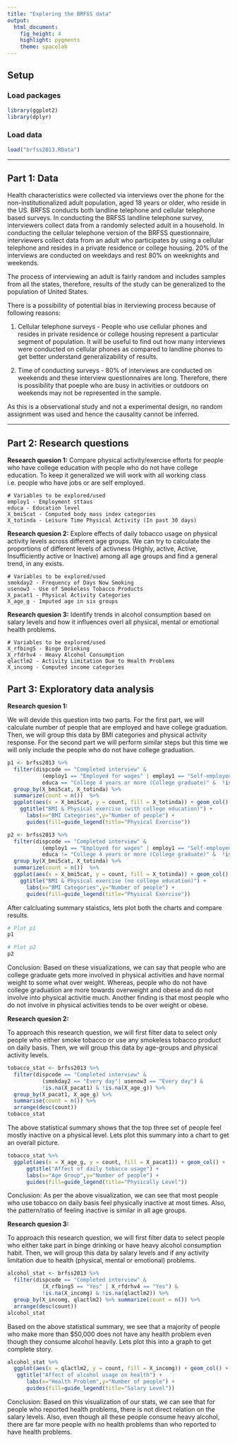 ```yaml
---
title: "Exploring the BRFSS data"
output: 
  html_document: 
    fig_height: 4
    highlight: pygments
    theme: spacelab
---
```


## Setup

### Load packages

```r
library(ggplot2)
library(dplyr)
```

### Load data

```r
load("brfss2013.RData")
```



* * *

## Part 1: Data
Health characteristics were collected via interviews over the phone for the non-institutionalized adult population, aged 18 years or older, who reside in the US. BRFSS conducts both landline telephone and cellular telephone based surveys. In conducting the BRFSS landline telephone survey, interviewers collect data from a randomly selected adult in a household. In conducting the cellular telephone version of the BRFSS questionnaire, interviewers collect data from an adult who participates by using a cellular telephone and resides in a private residence or college housing. 20% of the interviews are conducted on weekdays and rest 80% on weeknights and weekends. 

The process of interviewing an adult is fairly random and includes samples from all the states, therefore, results of the study can be generalized to the population of United States. 

There is a possibility of potential bias in iterviewing process because of following reasons: 

1. Cellular telephone surveys - People who use cellular phones and resides in private residence or college housing represent a particular segment of population. It will be useful to find out how many interviews were conducted on cellular phones as compared to landline phones to get better understand generalizability of results.

2. Time of conducting surveys - 80% of interviews are conducted on weekends and these interview questionnaires are long. Therefore, there is possibility that poeple who are busy in activities or outdoors on weekends may not be represented in the sample.

As this is a observational study and not a experimental design, no random assignment was used and hence the causality cannot be inferred.

* * *

## Part 2: Research questions

**Research quesion 1:**
Compare physical activity/exercise efforts for people who have college education with people who do not have college education. To keep it generalized we will work with all working class  i.e. people who have jobs or are self employed.

```
# Variables to be explored/used
employ1 - Employment sttaus
educa - Education level
X_bmi5cat - Computed body mass index categories
X_totinda - Leisure Time Physical Activity (In past 30 days)
```

**Research quesion 2:**
Explore effects of daily tobacco usage on physical activity levels across different age groups. We can try to calculate the proportions of different levels of activness (Highly, active, Active, Insufficiently active or Inactive) among all age groups and find a general trend, in any exists.

```
# Variables to be explored/used
smokday2 - Frequency of Days Now Smoking
usenow3 - Use of Smokeless Tobacco Products
X_pacat1 - Physical Activity Categories
X_age_g - Imputed age in six groups
```

**Research quesion 3:**
Identify trends in alcohol consumption based on salary levels and how it influences overl all physical, mental or emotional health problems.

```
# Variables to be explored/used
X_rfbing5 - Binge Drinking
X_rfdrhv4 - Heavy Alcohol Consumption
qlactlm2 - Activity Limitation Due to Health Problems
X_incomg - Computed income categories
```

## Part 3: Exploratory data analysis

**Research quesion 1:**

We will devide this question into two parts. For the first part, we will calculate number of people that are employed and have college graduation. Then, we will group this data by BMI categories and physical activity response. For the second part we will perform similar steps but this time we will only include the people who do not have college graduation.

```r
p1 <- brfss2013 %>% 
  filter(dispcode == "Completed interview" & 
           (employ1 == "Employed for wages" | employ1 == "Self-employed") &
           educa == "College 4 years or more (College graduate)" &  !is.na(X_bmi5cat) &!is.na(X_totinda)) %>% 
  group_by(X_bmi5cat, X_totinda) %>% 
  summarize(count = n())  %>% 
  ggplot(aes(x = X_bmi5cat, y = count, fill = X_totinda)) + geom_col() + 
    ggtitle("BMI & Physical exercise (with college education)") + 
      labs(x="BMI Categories",y="Number of people") +
      guides(fill=guide_legend(title="Physical Exercise"))

p2 <- brfss2013 %>% 
  filter(dispcode == "Completed interview" & 
           (employ1 == "Employed for wages" | employ1 == "Self-employed") &
           educa != "College 4 years or more (College graduate)" &  !is.na(X_bmi5cat) &!is.na(X_totinda)) %>% 
  group_by(X_bmi5cat, X_totinda) %>% 
  summarize(count = n())  %>% 
  ggplot(aes(x = X_bmi5cat, y = count, fill = X_totinda)) + geom_col() +
    ggtitle("BMI & Physical exercise (no college education)") + 
      labs(x="BMI Categories",y="Number of people") +
      guides(fill=guide_legend(title="Physical Exercise"))
```

After calcluating summary staistics, lets plot both the charts and compare results.

```r
# Plot p1
p1
```
```r
# Plot p2
p2
```

Conclusion: Based on these visualizations, we can say that people who are college graduate gets more involved in physical activities and have normal weight to some what over weight. Whereas, people who do not have college graduation are more towards overweight and obese and do not involve into physical activitie much. Another finding is that most people who do not involve in physical activities tends to be over weight or obese.

**Research quesion 2:**

To approach this research question, we will first filter data to select only people who either smoke tobacco or use any smokeless tobacco product on daily basis. Then, we will group this data by age-groups and physical activity levels.

```r
tobacco_stat <- brfss2013 %>% 
  filter(dispcode == "Completed interview" & 
           (smokday2 == "Every day"| usenow3 == "Every day") &  
           !is.na(X_pacat1) & !is.na(X_age_g)) %>% 
  group_by(X_pacat1, X_age_g) %>% 
  summarise(count = n()) %>%
  arrange(desc(count))
tobacco_stat
```

The above statistical summary shows that the top three set of people feel mostly inactive on a physical level. Lets plot this summary into a chart to get an overall picture.

```r
tobacco_stat %>%
  ggplot(aes(x = X_age_g, y = count, fill = X_pacat1)) + geom_col() + 
      ggtitle("Affect of daily tobacco usage") + 
      labs(x="Age Group",y="Number of people") +
      guides(fill=guide_legend(title="Physically Level"))
```

Conclusion: As per the above visualization, we can see that most people who use tobacco on daily basis feel physically inactive at most times. Also, the pattern/ratio of feeling inactive is similar in all age groups.

**Research quesion 3:**

To approach this research question, we will first filter data to select people who either take part in binge drinking or have heavy alcohol consumption habit. Then, we will group this data by salary levels and if any activity limitation due to health (physical, mental or emotional) problems. 

```r
alcohol_stat <- brfss2013 %>% 
  filter(dispcode == "Completed interview" & 
           (X_rfbing5 == "Yes" | X_rfdrhv4 == "Yes") &
           !is.na(X_incomg) & !is.na(qlactlm2)) %>% 
  group_by(X_incomg, qlactlm2) %>% summarize(count = n()) %>% 
  arrange(desc(count)) 
alcohol_stat
```

Based on the above statistical summary, we see that a majority of people who make more than $50,000 does not have any health problem even though they consume alcohol heavily. Lets plot this into a graph to get complete story.

```r
alcohol_stat %>%
  ggplot(aes(x = qlactlm2, y = count, fill = X_incomg)) + geom_col() + 
   ggtitle("Affect of alcohol usage on health") + 
      labs(x="Health Problem",y="Number of people") +
      guides(fill=guide_legend(title="Salary Level"))

```

Conclusion: Based on this visualization of our stats, we can see that for people who reported health problems, there is not direct relation on the salary levels. Also, even though all these people consume heavy alcohol, there are far more people with no health problems than who reported to have health problems.
